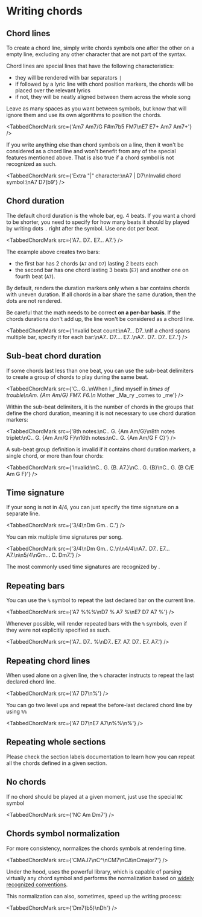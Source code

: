 
# Writing chords

## Chord lines

To create a chord line, simply write chords symbols one after the other on a empty line, excluding any other character that are not part of the <CM/> syntax.

Chord lines are special lines that have the following characteristics:

- they will be rendered with bar separators `|`
- if followed by a lyric line with chord position markers, the chords will be placed over the relevant lyrics
- if not, they will be neatly aligned between them across the whole song

Leave as many spaces as you want between symbols, but know that <CM/> will ignore them and use its own algorithms to position the chords.

<TabbedChordMark src={'Am7 Am7/G F#m7b5 FM7\nE7   E7+ Am7   Am7+'} />

If you write anything else than chord symbols on a line, then it won't be considered as a chord line and won't benefit from any of the special features mentioned above.
That is also true if a chord symbol is not recognized as such.

<TabbedChordMark src={'Extra "|" character:\nA7 | D7\nInvalid chord symbol:\nA7 D7(b9'} />

## Chord duration

The default chord duration is the whole bar, eg. 4 beats.
If you want a chord to be shorter, you need to specify for how many beats it should by played by writing dots `.` right after the symbol.
Use one dot per beat.

<TabbedChordMark src={'A7.. D7.. E7... A7.'} />

The example above creates two bars:
- the first bar has 2 chords (`A7` and `D7`) lasting 2 beats each
- the second bar has one chord lasting 3 beats (`E7`) and another one on fourth beat (`A7`).

By default, <CM/> renders the duration markers only when a bar contains chords with uneven duration. 
If all chords in a bar share the same duration, then the dots are not rendered.

Be careful that the math needs to be correct **on a per-bar basis**. 
If the chords durations don't add up, the line won't be considered as a chord line.

<TabbedChordMark src={'Invalid beat count:\nA7... D7..\nIf a chord spans multiple bar, specify it for each bar:\nA7.. D7.... E7..\nA7.. D7.. D7.. E7..'} />

## Sub-beat chord duration

If some chords last less than one beat, you can use the sub-beat delimiters to create a group of chords to play during the same beat.

<TabbedChordMark src={'C.. G..\nWhen I _find myself in _times of trouble\nAm. {Am Am/G} FM7. F6.\n_ Mother _Ma_ry _comes to _me'} />

Within the sub-beat delimiters, it is the number of chords in the groups that define the chord duration, meaning it is not necessary to use chord duration markers:

<TabbedChordMark src={'8th notes:\nC.. G. {Am Am/G}\n8th notes triplet:\nC.. G. {Am Am/G F}\n16th notes:\nC.. G. {Am Am/G F C}'} />

A sub-beat group definition is invalid if it contains chord duration markers, a single chord, or more than four chords:

<TabbedChordMark src={'Invalid:\nC.. G. {B. A7.}\nC.. G. {B}\nC.. G. {B C/E Am G F}'} />

## Time signature

If your song is not in 4/4, you can just specify the time signature on a separate line.

<TabbedChordMark src={'3/4\nDm Gm.. C.'} />

You can mix multiple time signatures per song.

<TabbedChordMark src={'3/4\nDm Gm.. C.\n\n4/4\nA7.. D7.. E7... A7.\n\n5/4\nGm... C. Dm7.'} />

The most commonly used time signatures are recognized by <CM/>.

## Repeating bars

You can use the `%` symbol to repeat the last declared bar on the current line.

<TabbedChordMark src={'A7 %%%\nD7 % A7 %\nE7 D7 A7 %'} />

Whenever possible, <CM/> will render repeated bars with the `%` symbols, even if they were not explicitly specified as such. 

<TabbedChordMark src={'A7.. D7.. %\nD7.. E7. A7. D7.. E7. A7.'} />

## Repeating chord lines

When used alone on a given line, the `%` character instructs <CM/> to repeat the last declared chord line.

<TabbedChordMark src={'A7 D7\n%'} />

You can go two level ups and repeat the before-last declared chord line by using `%%`

<TabbedChordMark src={'A7 D7\nE7 A7\n%%\n%'} />

## Repeating whole sections

Please check the section labels documentation to learn how you can repeat all the chords defined in a given section.

## No chords

If no chord should be played at a given moment, just use the special `NC` symbol

<TabbedChordMark src={'NC Am Dm7'} />

## Chords symbol normalization

For more consistency, <CM/> normalizes the chords symbols at rendering time.

<TabbedChordMark src={'CMAJ7\nC^\nCM7\nCΔ\nCmajor7'} />

Under the hood, <CM/> uses the powerful <CS/> library, which is capable of parsing virtually any chord symbol
and performs the normalization based on [widely recognized conventions](https://github.com/no-chris/chord-symbol#background-information). 

This normalization can also, sometimes, speed up the writing process:

<TabbedChordMark src={'Dm7(b5)\nDh'} />
